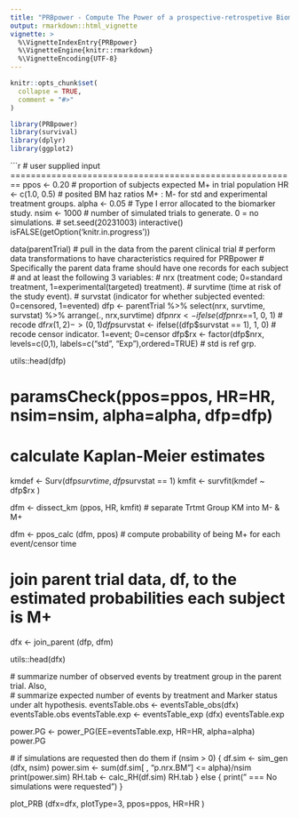 ```yaml
---
title: "PRBpower - Compute The Power of a prospective-retrospetive Biomarker Study with a Time To Event Outcome"
output: rmarkdown::html_vignette
vignette: >
  %\VignetteIndexEntry{PRBpower}
  %\VignetteEngine{knitr::rmarkdown}
  %\VignetteEncoding{UTF-8}
---
```


```r
knitr::opts_chunk$set(
  collapse = TRUE,
  comment = "#>"
)
```

```r
library(PRBpower)
library(survival)
library(dplyr)
library(ggplot2)
```

```r
# user supplied input ========================================================
ppos    <- 0.20        # proportion of subjects expected M+ in trial population 
HR      <- c(1.0, 0.5) # posited BM haz ratios M+ : M- for std and experimental treatment groups. 
alpha   <- 0.05        # Type I error allocated to the biomarker study.
nsim    <- 1000        # number of simulated trials to generate. 0 = no simulations. 
# set.seed(20231003)
interactive() 
isFALSE(getOption('knitr.in.progress'))


data(parentTrial)      # pull in the data from the parent clinical trial
# perform data transformations to have characteristics required for PRBpower
# Specifically the parent data frame should have one records for each subject 
# and at least the following 3 variables:
#   nrx (treatment code; 0=standard treatment, 1=experimental(targeted) treatment).
#   survtime (time at risk of the study event).
#   survstat (indicator for whether subjected evented: 0=censored, 1=evented)
dfp <- parentTrial %>% select(nrx, survtime, survstat) %>%
        arrange(., nrx,survtime)
dfp$nrx      <- ifelse(dfp$nrx==1, 0, 1)          # recode df$rx (1,2) -> (0,1)
dfp$survstat <- ifelse((dfp$survstat == 1), 1, 0) # recode censor indicator. 1=event; 0=censor
dfp$rx       <- factor(dfp$nrx, levels=c(0,1), labels=c("std", "Exp"),ordered=TRUE) # std is ref grp.

utils::head(dfp)

# paramsCheck(ppos=ppos, HR=HR, nsim=nsim, alpha=alpha, dfp=dfp)
  
# calculate Kaplan-Meier estimates
kmdef <- Surv(dfp$survtime, dfp$survstat == 1)
kmfit <- survfit(kmdef ~ dfp$rx ) 
  
dfm <- dissect_km (ppos, HR, kmfit) # separate Trtmt Group KM into M- & M+
  
dfm <- ppos_calc (dfm, ppos) # compute probability of being M+ for each event/censor time 
  
# join parent trial data, df, to the estimated probabilities each subject is M+ 
dfx <- join_parent (dfp, dfm)

utils::head(dfx)
  
  # summarize number of observed events by treatment group in the parent trial. Also,  
  # summarize expected number of events by treatment and Marker status under alt hypothesis. 
  eventsTable.obs <- eventsTable_obs(dfx)
  eventsTable.obs
  eventsTable.exp <- eventsTable_exp (dfx) 
  eventsTable.exp
  
  power.PG <- power_PG(EE=eventsTable.exp, HR=HR, alpha=alpha)
  power.PG
  
  # if simulations are requested then do them 
  if (nsim > 0) {
    df.sim <- sim_gen (dfx, nsim)
    power.sim <- sum(df.sim[ , "p.nrx.BM"] <= alpha)/nsim
    print(power.sim)
    RH.tab <- calc_RH(df.sim)
    RH.tab
  } else {
    print(" === No simulations were requested")
  }

  plot_PRB (dfx=dfx, plotType=3, ppos=ppos, HR=HR )
  
